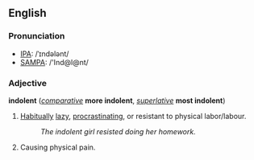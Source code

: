 ==English==
===Pronunciation===
*[[IPA]]: /ˈɪndələnt/
*[[SAMPA]]: /'Ind@l@nt/

===Adjective===
'''indolent''' (''[[comparative]]'' '''more indolent''', ''[[superlative]]'' '''most indolent''')

#[[Habitually]] [[lazy]], [[procrastinate|procrastinating]], or resistant to physical labor/labour.
#:''The indolent girl resisted doing her homework.''
#Causing physical pain.